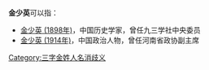 '''金少英'''可以指：
* [[金少英_(1898年)|金少英 (1898年)]]，中国历史学家，曾任九三学社中央委员
* [[金少英_(1914年)|金少英 (1914年)]]，中国政治人物，曾任河南省政协副主席

{{disambig}}

[[Category:三字金姓人名消歧义|Category:三字金姓人名消歧义]]